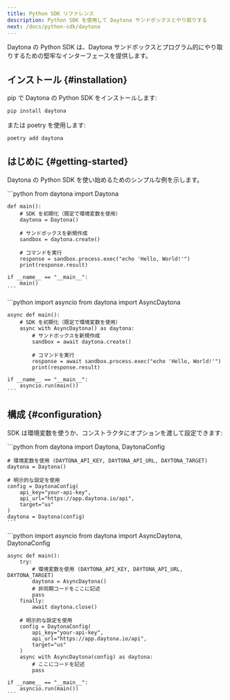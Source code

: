 ```yaml
---
title: Python SDK リファレンス
description: Python SDK を使用して Daytona サンドボックスとやり取りする
next: /docs/python-sdk/daytona
---
```



Daytona の Python SDK は、Daytona サンドボックスとプログラム的にやり取りするための堅牢なインターフェースを提供します。

## インストール \{#installation\}

pip で Daytona の Python SDK をインストールします:

```bash
pip install daytona
```

または poetry を使用します:

```bash
poetry add daytona
```

## はじめに \{#getting-started\}

Daytona の Python SDK を使い始めるためのシンプルな例を示します。

<Tabs>
  <TabItem label="Sync" icon="seti:python">
    ```python
    from daytona import Daytona

    def main():
        # SDK を初期化（既定で環境変数を使用）
        daytona = Daytona()

        # サンドボックスを新規作成
        sandbox = daytona.create()

        # コマンドを実行
        response = sandbox.process.exec("echo 'Hello, World!'")
        print(response.result)

    if __name__ == "__main__":
        main()
    ```
  </TabItem>

  <TabItem label="Async" icon="seti:python">
    ```python
    import asyncio
    from daytona import AsyncDaytona

    async def main():
        # SDK を初期化（既定で環境変数を使用）
        async with AsyncDaytona() as daytona:
            # サンドボックスを新規作成
            sandbox = await daytona.create()

            # コマンドを実行
            response = await sandbox.process.exec("echo 'Hello, World!'")
            print(response.result)

    if __name__ == "__main__":
        asyncio.run(main())
    ```
  </TabItem>
</Tabs>

## 構成 \{#configuration\}

SDK は環境変数を使うか、コンストラクタにオプションを渡して設定できます:

<Tabs>
  <TabItem label="Sync" icon="seti:python">
    ```python
    from daytona import Daytona, DaytonaConfig

    # 環境変数を使用 (DAYTONA_API_KEY, DAYTONA_API_URL, DAYTONA_TARGET)
    daytona = Daytona()

    # 明示的な設定を使用
    config = DaytonaConfig(
        api_key="your-api-key",
        api_url="https://app.daytona.io/api",
        target="us"
    )
    daytona = Daytona(config)
    ```
  </TabItem>

  <TabItem label="Async" icon="seti:python">
    ```python
    import asyncio
    from daytona import AsyncDaytona, DaytonaConfig

    async def main():
        try:
            # 環境変数を使用 (DAYTONA_API_KEY, DAYTONA_API_URL, DAYTONA_TARGET)
            daytona = AsyncDaytona()
            # 非同期コードをここに記述
            pass
        finally:
            await daytona.close()

        # 明示的な設定を使用
        config = DaytonaConfig(
            api_key="your-api-key",
            api_url="https://app.daytona.io/api",
            target="us"
        )
        async with AsyncDaytona(config) as daytona:
            # ここにコードを記述
            pass

    if __name__ == "__main__":
        asyncio.run(main())
    ```
  </TabItem>
</Tabs>
